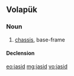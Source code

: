 ==Volapük==

===Noun===
{{vo-noun}}

# [[chassis]], base-frame

====Declension====
{{vo-decl-noun}}

[[eo:jasid]]
[[mg:jasid]]
[[vo:jasid]]